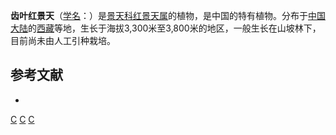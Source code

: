 {{Speciesbox 
| genus = Rhodiola
| species = serrata
| authority = H. Ohba
}}

'''齿叶红景天'''（[[学名|学名]]：{{lang|la|''Rhodiola serrata''}}）是[[景天科|景天科]][[红景天属|红景天属]]的植物，是中国的特有植物。分布于[[中国大陆|中国大陆]]的[[西藏|西藏]]等地，生长于海拔3,300米至3,800米的地区，一般生长在山坡林下，目前尚未由人工引种栽培。

== 参考文献 ==
<div class="references-small">
* {{cite web| url =http://www.bioinfo.cn/db05/KmzwSpecies.php?action=view&id=5757| title =齿叶红景天| work =《中国高等植物数据库全库》| publisher =中国科学院微生物研究所| author =昆明植物研究所| accessdate =2009-02-25| deadurl =yes| archiveurl =https://web.archive.org/web/20160305024417/http://www.bioinfo.cn/db05/KmzwSpecies.php?action=view&id=5757| archivedate =2016-03-05}}
</div>
{{Taxonbar|from=Q11180357}}

{{DEFAULTSORT:Rhodiola serrata}}
[[Category:红景天属|C]]
[[Category:中國特有植物|C]]
[[Category:西藏植物|C]]